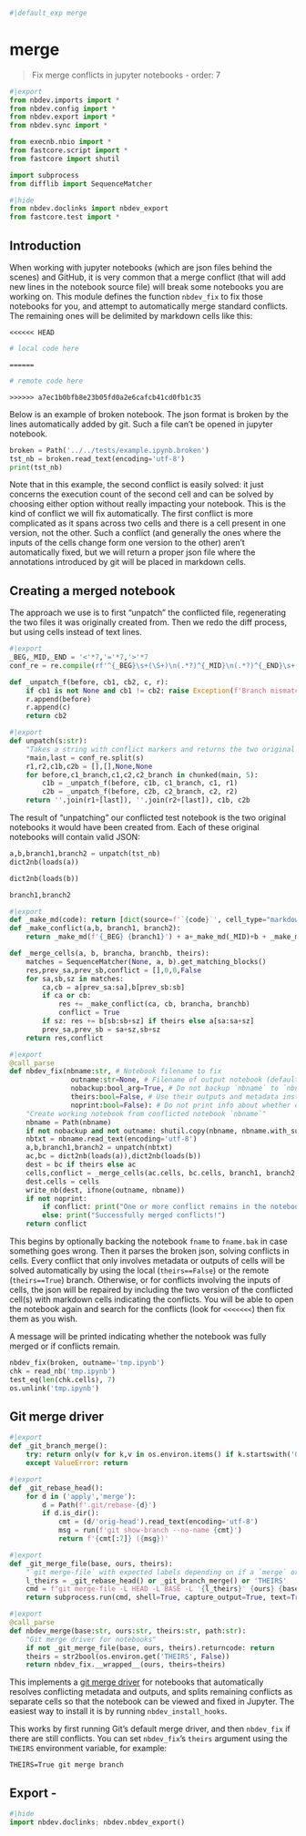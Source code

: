 ```python
#|default_exp merge
```

# merge

> Fix merge conflicts in jupyter notebooks
- order: 7

```python
#|export
from nbdev.imports import *
from nbdev.config import *
from nbdev.export import *
from nbdev.sync import *

from execnb.nbio import *
from fastcore.script import *
from fastcore import shutil

import subprocess
from difflib import SequenceMatcher
```

```python
#|hide
from nbdev.doclinks import nbdev_export
from fastcore.test import *
```

## Introduction

When working with jupyter notebooks (which are json files behind the scenes) and GitHub, it is very common that a merge conflict (that will add new lines in the notebook source file) will break some notebooks you are working on. This module defines the function `nbdev_fix` to fix those notebooks for you, and attempt to automatically merge standard conflicts. The remaining ones will be delimited by markdown cells like this:

`<<<<<< HEAD`

```python
# local code here
```

`======`

```python
# remote code here
```

`>>>>>> a7ec1b0bfb8e23b05fd0a2e6cafcb41cd0fb1c35`

Below is an example of broken notebook. The json format is broken by the lines automatically added by git. Such a file can't be opened in jupyter notebook.

```python
broken = Path('../../tests/example.ipynb.broken')
tst_nb = broken.read_text(encoding='utf-8')
print(tst_nb)
```

Note that in this example, the second conflict is easily solved: it just concerns the execution count of the second cell and can be solved by choosing either option without really impacting your notebook. This is the kind of conflict we will fix automatically. The first conflict is more complicated as it spans across two cells and there is a cell present in one version, not the other. Such a conflict (and generally the ones where the inputs of the cells change form one version to the other) aren't automatically fixed, but we will return a proper json file where the annotations introduced by git will be placed in markdown cells.

## Creating a merged notebook

The approach we use is to first "unpatch" the conflicted file, regenerating the two files it was originally created from. Then we redo the diff process, but using cells instead of text lines.

```python
#|export
_BEG,_MID,_END = '<'*7,'='*7,'>'*7
conf_re = re.compile(rf'^{_BEG}\s+(\S+)\n(.*?)^{_MID}\n(.*?)^{_END}\s+([\S ]+)\n', re.MULTILINE|re.DOTALL)

def _unpatch_f(before, cb1, cb2, c, r):
    if cb1 is not None and cb1 != cb2: raise Exception(f'Branch mismatch: {cb1}/{cb2}')
    r.append(before)
    r.append(c)
    return cb2
```

```python
#|export
def unpatch(s:str):
    "Takes a string with conflict markers and returns the two original files, and their branch names"
    *main,last = conf_re.split(s)
    r1,r2,c1b,c2b = [],[],None,None
    for before,c1_branch,c1,c2,c2_branch in chunked(main, 5):
        c1b = _unpatch_f(before, c1b, c1_branch, c1, r1)
        c2b = _unpatch_f(before, c2b, c2_branch, c2, r2)
    return ''.join(r1+[last]), ''.join(r2+[last]), c1b, c2b
```

The result of "unpatching" our conflicted test notebook is the two original notebooks it would have been created from. Each of these original notebooks will contain valid JSON:

```python
a,b,branch1,branch2 = unpatch(tst_nb)
dict2nb(loads(a))
```

```python
dict2nb(loads(b))
```

```python
branch1,branch2
```

```python
#|export
def _make_md(code): return [dict(source=f'`{code}`', cell_type="markdown", metadata={})]
def _make_conflict(a,b, branch1, branch2):
    return _make_md(f'{_BEG} {branch1}') + a+_make_md(_MID)+b + _make_md(f'{_END} {branch2}')

def _merge_cells(a, b, brancha, branchb, theirs):
    matches = SequenceMatcher(None, a, b).get_matching_blocks()
    res,prev_sa,prev_sb,conflict = [],0,0,False
    for sa,sb,sz in matches:
        ca,cb = a[prev_sa:sa],b[prev_sb:sb]
        if ca or cb:
            res += _make_conflict(ca, cb, brancha, branchb)
            conflict = True
        if sz: res += b[sb:sb+sz] if theirs else a[sa:sa+sz]
        prev_sa,prev_sb = sa+sz,sb+sz
    return res,conflict
```

```python
#|export
@call_parse
def nbdev_fix(nbname:str, # Notebook filename to fix
               outname:str=None, # Filename of output notebook (defaults to `nbname`)
               nobackup:bool_arg=True, # Do not backup `nbname` to `nbname`.bak if `outname` not provided
               theirs:bool=False, # Use their outputs and metadata instead of ours
               noprint:bool=False): # Do not print info about whether conflicts are found
    "Create working notebook from conflicted notebook `nbname`"
    nbname = Path(nbname)
    if not nobackup and not outname: shutil.copy(nbname, nbname.with_suffix('.ipynb.bak'))
    nbtxt = nbname.read_text(encoding='utf-8')
    a,b,branch1,branch2 = unpatch(nbtxt)
    ac,bc = dict2nb(loads(a)),dict2nb(loads(b))
    dest = bc if theirs else ac
    cells,conflict = _merge_cells(ac.cells, bc.cells, branch1, branch2, theirs=theirs)
    dest.cells = cells
    write_nb(dest, ifnone(outname, nbname))
    if not noprint:
        if conflict: print("One or more conflict remains in the notebook, please inspect manually.")
        else: print("Successfully merged conflicts!")
    return conflict
```

This begins by optionally backing the notebook `fname` to `fname.bak` in case something goes wrong. Then it parses the broken json, solving conflicts in cells. Every conflict that only involves metadata or outputs of cells will be solved automatically by using the local (`theirs==False`) or the remote (`theirs==True`) branch. Otherwise, or for conflicts involving the inputs of cells, the json will be repaired by including the two version of the conflicted cell(s) with markdown cells indicating the conflicts. You will be able to open the notebook again and search for the conflicts (look for `<<<<<<<`) then fix them as you wish.

A message will be printed indicating whether the notebook was fully merged or if conflicts remain.

```python
nbdev_fix(broken, outname='tmp.ipynb')
chk = read_nb('tmp.ipynb')
test_eq(len(chk.cells), 7)
os.unlink('tmp.ipynb')
```

## Git merge driver

```python
#|export
def _git_branch_merge():
    try: return only(v for k,v in os.environ.items() if k.startswith('GITHEAD'))
    except ValueError: return
```

```python
#|export
def _git_rebase_head():
    for d in ('apply','merge'):
        d = Path(f'.git/rebase-{d}')
        if d.is_dir():
            cmt = (d/'orig-head').read_text(encoding='utf-8')
            msg = run(f'git show-branch --no-name {cmt}')
            return f'{cmt[:7]} ({msg})'
```

```python
#|export
def _git_merge_file(base, ours, theirs):
    "`git merge-file` with expected labels depending on if a `merge` or `rebase` is in-progress"
    l_theirs = _git_rebase_head() or _git_branch_merge() or 'THEIRS'
    cmd = f"git merge-file -L HEAD -L BASE -L '{l_theirs}' {ours} {base} {theirs}"
    return subprocess.run(cmd, shell=True, capture_output=True, text=True)
```

```python
#|export
@call_parse
def nbdev_merge(base:str, ours:str, theirs:str, path:str):
    "Git merge driver for notebooks"
    if not _git_merge_file(base, ours, theirs).returncode: return
    theirs = str2bool(os.environ.get('THEIRS', False))
    return nbdev_fix.__wrapped__(ours, theirs=theirs)
```

This implements a [git merge driver](https://git-scm.com/docs/gitattributes#_defining_a_custom_merge_driver) for notebooks that automatically resolves conflicting metadata and outputs, and splits remaining conflicts as separate cells so that the notebook can be viewed and fixed in Jupyter. The easiest way to install it is by running `nbdev_install_hooks`.

This works by first running Git's default merge driver, and then `nbdev_fix` if there are still conflicts. You can set `nbdev_fix`'s `theirs` argument using the `THEIRS` environment variable, for example:

    THEIRS=True git merge branch

## Export -

```python
#|hide
import nbdev.doclinks; nbdev.nbdev_export()
```

```python

```